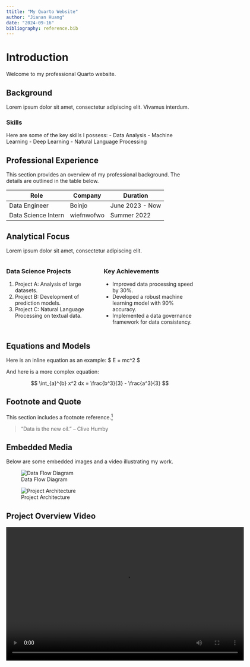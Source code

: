 ```yaml
---
ttitle: "My Quarto Website"
author: "Jianan Huang"
date: "2024-09-16"
bibliography: reference.bib
---
```


# Introduction
Welcome to my professional Quarto website. 

## Background
Lorem ipsum dolor sit amet, consectetur adipiscing elit. Vivamus interdum.

### Skills
Here are some of the key skills I possess:
- Data Analysis
- Machine Learning
- Deep Learning
- Natural Language Processing

## Professional Experience
This section provides an overview of my professional background. The details are outlined in the table below.

| Role                   | Company       | Duration        |
|------------------------|---------------|-----------------|
| Data Engineer          | Boinjo         | June 2023 - Now |
| Data Science Intern    | wiefnwofwo    | Summer 2022     |

## Analytical Focus
Lorem ipsum dolor sit amet, consectetur adipiscing elit.

::: {.columns}
::: {.column width="50%"}
### Data Science Projects
1. Project A: Analysis of large datasets.
2. Project B: Development of prediction models.
3. Project C: Natural Language Processing on textual data.
:::
::: {.column width="50%"}
### Key Achievements
- Improved data processing speed by 30%.
- Developed a robust machine learning model with 90% accuracy.
- Implemented a data governance framework for data consistency.
:::
:::

## Equations and Models
Here is an inline equation as an example: $ E = mc^2 $

And here is a more complex equation:

$$
\int_{a}^{b} x^2 dx = \frac{b^3}{3} - \frac{a^3}{3}
$$

## Footnote and Quote
This section includes a footnote reference.[^1]

[^1]: This is the footnote text.


> "Data is the new oil." – Clive Humby

## Embedded Media
Below are some embedded images and a video illustrating my work.

![Data Flow Diagram](images/image1.png)

![Project Architecture](images/image2.png)

## Project Overview Video
<video width="640" height="360" controls>
  <source src="images/161_1726538086.mp4" type="video/mp4">
  Your browser does not support the video tag.
</video>

## Visual Diagram
Here is a simple Mermaid diagram to represent a process flow:


```mermaid
graph TD;
    A[Start] --> B[Process 1];
    B --> C{Decision};
    C -->|Yes| D[Process 2];
    C -->|No| E[End];
```

[@akira1994molecular]
